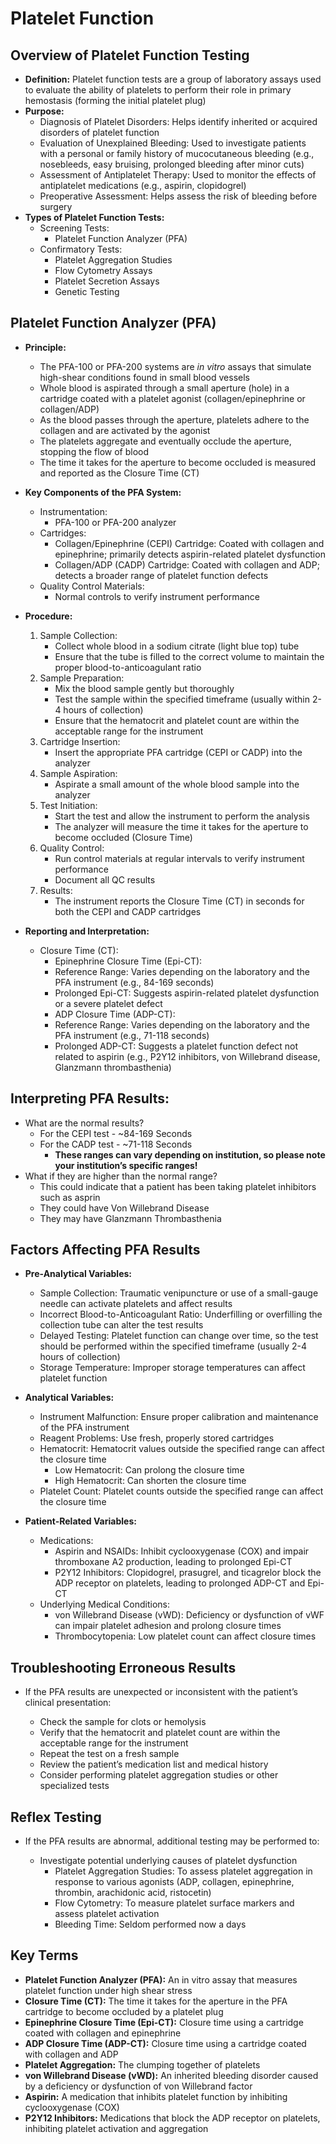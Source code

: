 # Platelet Function {-}

## **Overview of Platelet Function Testing** {-}

*   **Definition:** Platelet function tests are a group of laboratory assays used to evaluate the ability of platelets to perform their role in primary hemostasis (forming the initial platelet plug)
*   **Purpose:**
    *   Diagnosis of Platelet Disorders: Helps identify inherited or acquired disorders of platelet function
    *   Evaluation of Unexplained Bleeding: Used to investigate patients with a personal or family history of mucocutaneous bleeding (e.g., nosebleeds, easy bruising, prolonged bleeding after minor cuts)
    *   Assessment of Antiplatelet Therapy: Used to monitor the effects of antiplatelet medications (e.g., aspirin, clopidogrel)
    *   Preoperative Assessment: Helps assess the risk of bleeding before surgery
*   **Types of Platelet Function Tests:**
    *   Screening Tests:
        *   Platelet Function Analyzer (PFA)
    *   Confirmatory Tests:
        *   Platelet Aggregation Studies
        *   Flow Cytometry Assays
        *   Platelet Secretion Assays
        *   Genetic Testing

## **Platelet Function Analyzer (PFA)** {-}

*   **Principle:**
    *   The PFA-100 or PFA-200 systems are *in vitro* assays that simulate high-shear conditions found in small blood vessels
    *   Whole blood is aspirated through a small aperture (hole) in a cartridge coated with a platelet agonist (collagen/epinephrine or collagen/ADP)
    *   As the blood passes through the aperture, platelets adhere to the collagen and are activated by the agonist
    *   The platelets aggregate and eventually occlude the aperture, stopping the flow of blood
    *   The time it takes for the aperture to become occluded is measured and reported as the Closure Time (CT)

*   **Key Components of the PFA System:**

    *   Instrumentation:
        *   PFA-100 or PFA-200 analyzer
    *   Cartridges:
        *   Collagen/Epinephrine (CEPI) Cartridge: Coated with collagen and epinephrine; primarily detects aspirin-related platelet dysfunction
        *   Collagen/ADP (CADP) Cartridge: Coated with collagen and ADP; detects a broader range of platelet function defects
    *   Quality Control Materials:
        *   Normal controls to verify instrument performance

*   **Procedure:**

    1.  Sample Collection:
        *   Collect whole blood in a sodium citrate (light blue top) tube
        *   Ensure that the tube is filled to the correct volume to maintain the proper blood-to-anticoagulant ratio
    2.  Sample Preparation:
        *   Mix the blood sample gently but thoroughly
        *   Test the sample within the specified timeframe (usually within 2-4 hours of collection)
        *   Ensure that the hematocrit and platelet count are within the acceptable range for the instrument
    3.  Cartridge Insertion:
        *   Insert the appropriate PFA cartridge (CEPI or CADP) into the analyzer
    4.  Sample Aspiration:
        *   Aspirate a small amount of the whole blood sample into the analyzer
    5.  Test Initiation:
        *   Start the test and allow the instrument to perform the analysis
        *   The analyzer will measure the time it takes for the aperture to become occluded (Closure Time)
    6.  Quality Control:
        *   Run control materials at regular intervals to verify instrument performance
        *   Document all QC results
    7.  Results:
        *   The instrument reports the Closure Time (CT) in seconds for both the CEPI and CADP cartridges

*   **Reporting and Interpretation:**

    *   Closure Time (CT):
        *   Epinephrine Closure Time (Epi-CT):
        *   Reference Range: Varies depending on the laboratory and the PFA instrument (e.g., 84-169 seconds)
        *   Prolonged Epi-CT: Suggests aspirin-related platelet dysfunction or a severe platelet defect
        *   ADP Closure Time (ADP-CT):
        *   Reference Range: Varies depending on the laboratory and the PFA instrument (e.g., 71-118 seconds)
        *   Prolonged ADP-CT: Suggests a platelet function defect not related to aspirin (e.g., P2Y12 inhibitors, von Willebrand disease, Glanzmann thrombasthenia)

## **Interpreting PFA Results:** {-}
*   What are the normal results?
    *   For the CEPI test - ~84-169 Seconds
    *   For the CADP test - ~71-118 Seconds
        *   **These ranges can vary depending on institution, so please note your institution's specific ranges!**
*   What if they are higher than the normal range?
    *   This could indicate that a patient has been taking platelet inhibitors such as asprin
    *   They could have Von Willebrand Disease
    *   They may have Glanzmann Thrombasthenia

## **Factors Affecting PFA Results** {-}

*   **Pre-Analytical Variables:**

    *   Sample Collection: Traumatic venipuncture or use of a small-gauge needle can activate platelets and affect results
    *   Incorrect Blood-to-Anticoagulant Ratio: Underfilling or overfilling the collection tube can alter the test results
    *   Delayed Testing: Platelet function can change over time, so the test should be performed within the specified timeframe (usually 2-4 hours of collection)
    *   Storage Temperature: Improper storage temperatures can affect platelet function
    
*   **Analytical Variables:**

    *   Instrument Malfunction: Ensure proper calibration and maintenance of the PFA instrument
    *   Reagent Problems: Use fresh, properly stored cartridges
    *   Hematocrit: Hematocrit values outside the specified range can affect the closure time
        *   Low Hematocrit: Can prolong the closure time
        *   High Hematocrit: Can shorten the closure time
    *   Platelet Count: Platelet counts outside the specified range can affect the closure time
    
*   **Patient-Related Variables:**

    *   Medications:
        *   Aspirin and NSAIDs: Inhibit cyclooxygenase (COX) and impair thromboxane A2 production, leading to prolonged Epi-CT
        *   P2Y12 Inhibitors: Clopidogrel, prasugrel, and ticagrelor block the ADP receptor on platelets, leading to prolonged ADP-CT and Epi-CT
    *   Underlying Medical Conditions:
        *   von Willebrand Disease (vWD): Deficiency or dysfunction of vWF can impair platelet adhesion and prolong closure times
        *   Thrombocytopenia: Low platelet count can affect closure times

## **Troubleshooting Erroneous Results** {-}

*   If the PFA results are unexpected or inconsistent with the patient's clinical presentation:

    *   Check the sample for clots or hemolysis
    *   Verify that the hematocrit and platelet count are within the acceptable range for the instrument
    *   Repeat the test on a fresh sample
    *   Review the patient's medication list and medical history
    *   Consider performing platelet aggregation studies or other specialized tests

## **Reflex Testing** {-}

*   If the PFA results are abnormal, additional testing may be performed to:

    *   Investigate potential underlying causes of platelet dysfunction
        *   Platelet Aggregation Studies: To assess platelet aggregation in response to various agonists (ADP, collagen, epinephrine, thrombin, arachidonic acid, ristocetin)
        *   Flow Cytometry: To measure platelet surface markers and assess platelet activation
        *   Bleeding Time: Seldom performed now a days

## **Key Terms** {-}

*   **Platelet Function Analyzer (PFA):** An in vitro assay that measures platelet function under high shear stress
*   **Closure Time (CT):** The time it takes for the aperture in the PFA cartridge to become occluded by a platelet plug
*   **Epinephrine Closure Time (Epi-CT):** Closure time using a cartridge coated with collagen and epinephrine
*   **ADP Closure Time (ADP-CT):** Closure time using a cartridge coated with collagen and ADP
*   **Platelet Aggregation:** The clumping together of platelets
*   **von Willebrand Disease (vWD):** An inherited bleeding disorder caused by a deficiency or dysfunction of von Willebrand factor
*   **Aspirin:** A medication that inhibits platelet function by inhibiting cyclooxygenase (COX)
*   **P2Y12 Inhibitors:** Medications that block the ADP receptor on platelets, inhibiting platelet activation and aggregation

